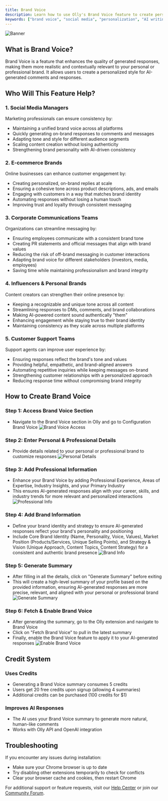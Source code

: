 ```yaml
---
title: Brand Voice
description: Learn how to use Olly's Brand Voice feature to create personalized AI-generated content that aligns with your personal or professional brand identity.
keywords: ["brand voice", "social media", "personalization", "AI writing", "brand consistency", "content generation"]
---
```

![Banner](/images/banner.png "Olly Brand Voice")

## What is Brand Voice?
Brand Voice is a feature that enhances the quality of generated responses, making them more realistic and contextually relevant to your personal or professional brand. It allows users to create a personalized style for AI-generated comments and responses.

<CardGrid>
  <Card
    subtitle="Get Started"
    title="Quick Setup"
    description="Learn how to set up and start using Brand Voice in minutes."
    href="/docs/features/brand-voice/setup"
  />
  <Card
    subtitle="Tutorial"
    title="Usage Guide"
    description="Step-by-step instructions for creating your custom Brand Voice."
    href="/docs/features/brand-voice/guide"
  />
  <Card
    subtitle="Support"
    title="Help Center"
    description="Get assistance and troubleshooting tips for the Brand Voice feature."
    href="/docs/introduction"
  />
</CardGrid>

## Who Will This Feature Help?

### 1. Social Media Managers
Marketing professionals can ensure consistency by:
* Maintaining a unified brand voice across all platforms
* Quickly generating on-brand responses to comments and messages
* Adapting tone and style for different audience segments
* Scaling content creation without losing authenticity
* Strengthening brand personality with AI-driven consistency

### 2. E-commerce Brands
Online businesses can enhance customer engagement by:
* Creating personalized, on-brand replies at scale
* Ensuring a cohesive tone across product descriptions, ads, and emails
* Engaging with customers in a way that matches brand identity
* Automating responses without losing a human touch
* Improving trust and loyalty through consistent messaging

### 3. Corporate Communications Teams
Organizations can streamline messaging by:
* Ensuring employees communicate with a consistent brand tone
* Creating PR statements and official messages that align with brand values
* Reducing the risk of off-brand messaging in customer interactions
* Adapting brand voice for different stakeholders (investors, media, employees)
* Saving time while maintaining professionalism and brand integrity

### 4. Influencers & Personal Brands
Content creators can strengthen their online presence by:
* Keeping a recognizable and unique tone across all content
* Streamlining responses to DMs, comments, and brand collaborations
* Making AI-powered content sound authentically "them"
* Enhancing engagement while staying true to their brand identity
* Maintaining consistency as they scale across multiple platforms

### 5. Customer Support Teams
Support agents can improve user experience by:
* Ensuring responses reflect the brand's tone and values
* Providing helpful, empathetic, and brand-aligned answers
* Automating repetitive inquiries while keeping messages on-brand
* Strengthening customer relationships with a personalized approach
* Reducing response time without compromising brand integrity

## How to Create Brand Voice


### Step 1: Access Brand Voice Section
* Navigate to the Brand Voice section in Olly and go to Configuration Brand Voice
![Brand Voice Access](/images/features/brand-voice/access.png)

### Step 2: Enter Personal & Professional Details
* Provide details related to your personal or professional brand to customize responses
![Personal Details](/images/features/brand-voice/personal-details.png)

### Step 3: Add Professional Information
* Enhance your Brand Voice by adding Professional Experience, Areas of Expertise, Industry Insights, and your Primary Industry
* This ensures AI-generated responses align with your career, skills, and industry trends for more relevant and personalized interactions
![Professional Info](/images/features/brand-voice/professional-info.png)

### Step 4: Add Brand Information
* Define your brand identity and strategy to ensure AI-generated responses reflect your brand's personality and positioning
* Include Core Brand Identity (Name, Personality, Voice, Values), Market Position (Products/Services, Unique Selling Points), and Strategy & Vision (Unique Approach, Content Topics, Content Strategy) for a consistent and authentic brand presence
![Brand Info](/images/features/brand-voice/brand-info.png)

### Step 5: Generate Summary
* After filling in all the details, click on "Generate Summary" before exiting
* This will create a high-level summary of your profile based on the provided information, ensuring AI-generated responses are more precise, relevant, and aligned with your personal or professional brand
![Generate Summary](/images/features/brand-voice/generate-summary.png)

### Step 6: Fetch & Enable Brand Voice
* After generating the summary, go to the Olly extension and navigate to Brand Voice
* Click on "Fetch Brand Voice" to pull in the latest summary
* Finally, enable the Brand Voice feature to apply it to your AI-generated responses
![Enable Brand Voice](/images/features/brand-voice/enable.png)

## Credit System

### Uses Credits
* Generating a Brand Voice summary consumes 5 credits
* Users get 20 free credits upon signup (allowing 4 summaries)
* Additional credits can be purchased (100 credits for $1)

### Improves AI Responses
* The AI uses your Brand Voice summary to generate more natural, human-like comments
* Works with Olly API and OpenAI integration

## Troubleshooting

If you encounter any issues during installation:
* Make sure your Chrome browser is up to date
* Try disabling other extensions temporarily to check for conflicts
* Clear your browser cache and cookies, then restart Chrome

For additional support or feature requests, visit our [Help Center](/docs/introduction) or join our [Community Forum](https://discord.gg/YWf8mThnYB).  
